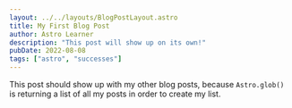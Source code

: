 ```yaml
---
layout: ../../layouts/BlogPostLayout.astro
title: My First Blog Post
author: Astro Learner
description: "This post will show up on its own!"
pubDate: 2022-08-08
tags: ["astro", "successes"]
---
```


This post should show up with my other blog posts, because `Astro.glob()` is returning a list of all my posts in order to create my list.
